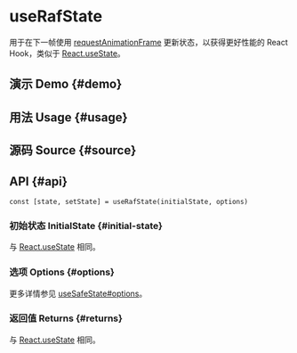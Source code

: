 # useRafState


<HooksType category={frontmatter.category} />

用于在下一帧使用 [requestAnimationFrame](https://developer.mozilla.org/en-US/docs/Web/API/window/requestAnimationFrame) 更新状态，以获得更好性能的 React Hook，类似于 [React.useState](https://react.dev/reference/react/useState)。

## 演示 Demo \{#demo}


<App />

## 用法 Usage \{#usage}



## 源码 Source \{#source}


<Source />

## API \{#api}

```tsx
const [state, setState] = useRafState(initialState, options)
```

### 初始状态 InitialState \{#initial-state}

与 [React.useState](https://react.dev/reference/react/useState) 相同。

### 选项 Options \{#options}

更多详情参见 [useSafeState#options](/reference/use-safe-state/#options)。

### 返回值 Returns \{#returns}

与 [React.useState](https://react.dev/reference/react/useState) 相同。
